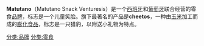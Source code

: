 {{多個問題|
{{NotChineseTitle|time=2015-12-14T04:40:39+00:00}}
{{notability unreferenced|time=2010-10-06T03:49:31+00:00}}
{{Unreferenced |time=2010-10-05T23:59:37+00:00 }}
}}
'''Matutano'''（Matutano Snack Venturesis）是一个[[西班牙|西班牙]]和[[葡萄牙|葡萄牙]]联合经营的零食[[品牌|品牌]]，标志是一个儿童笑脸。旗下最著名的产品是'''cheetos'''，一种由[[玉米|玉米]]加工而成的[[膨化食品|膨化食品]]，标志是一只猎豹，以附送小礼物为特点。

{{Food-company-stub}}
[[分类:品牌|分类:品牌]]
[[分类:零食|分类:零食]]